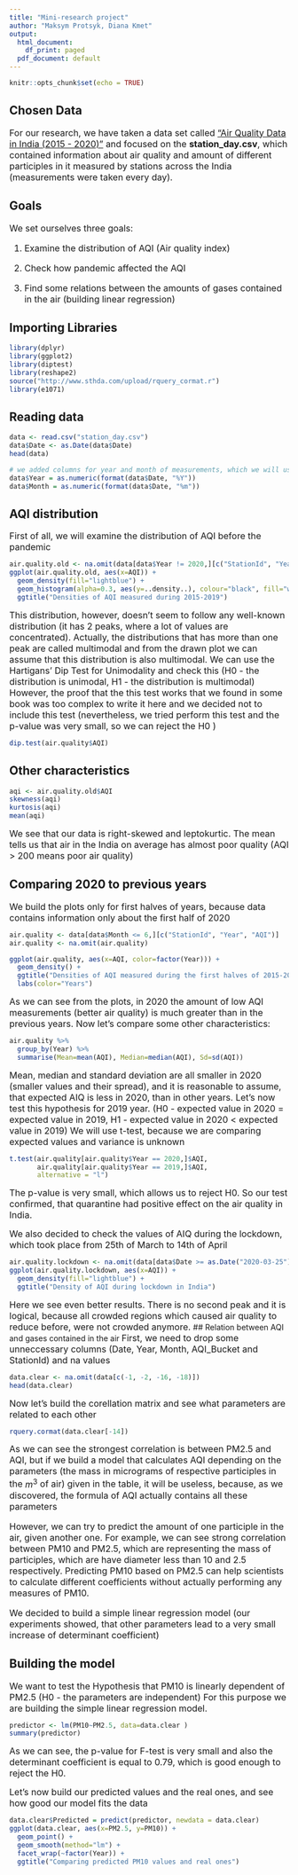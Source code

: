 ```yaml
---
title: "Mini-research project"
author: "Maksym Protsyk, Diana Kmet"
output:
  html_document:
    df_print: paged
  pdf_document: default
---
```


```r
knitr::opts_chunk$set(echo = TRUE)
```


## Chosen Data
<font size="3">For our research, we have taken a data set called ["Air Quality Data in India (2015 - 2020)"](https://www.kaggle.com/rohanrao/air-quality-data-in-india) and focused on the **station_day.csv**, which contained information about air quality and amount of different participles in it measured by stations across the India (measurements were taken every day). </font> 

## Goals 
<font size="3">
We set ourselves three goals:

1. Examine the distribution of AQI (Air quality index)

2. Check how pandemic affected the AQI

3. Find some relations between the amounts of gases contained in the air (building linear regression)

</font> 

## Importing Libraries
```r
library(dplyr)
library(ggplot2)
library(diptest)
library(reshape2)
source("http://www.sthda.com/upload/rquery_cormat.r")
library(e1071)
```


## Reading data
```r
data <- read.csv("station_day.csv")
data$Date <- as.Date(data$Date)
head(data)
```
```r
# we added columns for year and month of measurements, which we will use later
data$Year = as.numeric(format(data$Date, "%Y"))
data$Month = as.numeric(format(data$Date, "%m"))

```
## AQI distribution
<font size="3">First of all, we will examine the distribution of AQI before the pandemic </font> 
```r
air.quality.old <- na.omit(data[data$Year != 2020,][c("StationId", "Year", "AQI")])
ggplot(air.quality.old, aes(x=AQI)) +
  geom_density(fill="lightblue") +
  geom_histogram(alpha=0.3, aes(y=..density..), colour="black", fill="white", bins = 45) +
  ggtitle("Densities of AQI measured during 2015-2019")


```
<font size="3">
This distribution, however, doesn't seem to follow any well-known distribution (it has 2 peaks, where a lot of values are concentrated). Actually, the distributions that has more than one peak are called multimodal and from the drawn plot we can assume that this distribution is also multimodal. We can use the Hartigans' Dip Test for Unimodality and check this (H0 - the distribution is unimodal, H1 - the distribution is multimodal) However, the proof that the this test works that we found in some book was too complex to write it here and we decided not to include this test (nevertheless, we tried perform this test and the p-value was very small, so we can reject the H0 )
</font> 
```r
dip.test(air.quality$AQI)
```

## Other characteristics
```r
aqi <- air.quality.old$AQI
skewness(aqi)
kurtosis(aqi)
mean(aqi)
```
<font size="3">
We see that our data is right-skewed and leptokurtic. The mean tells us that air in the India on average has almost poor quality (AQI > 200 means poor air quality)
</font> 

## Comparing 2020 to previous years
<font size="3">
We build the plots only for first halves of years, because data contains information only about the first half of 2020
</font> 
```r
air.quality <- data[data$Month <= 6,][c("StationId", "Year", "AQI")]
air.quality <- na.omit(air.quality)

ggplot(air.quality, aes(x=AQI, color=factor(Year))) +
  geom_density() +
  ggtitle("Densities of AQI measured during the first halves of 2015-2020") +
  labs(color="Years")

```
<font size="3">
As we can see from the plots, in 2020 the amount of low AQI measurements (better air quality) is much greater than in the previous years. Now let's compare some other characteristics:
</font> 

```r
air.quality %>%
  group_by(Year) %>%
  summarise(Mean=mean(AQI), Median=median(AQI), Sd=sd(AQI))
```
<font size="3">
Mean, median and standard deviation are all smaller in 2020 (smaller values and their spread), and it is reasonable to assume, that expected AIQ is less in 2020, than in other years. Let's now test this hypothesis for 2019 year. (H0 - expected value in 2020 = expected value in 2019, H1 - expected value in 2020 < expected value in 2019)
We will use t-test, because we are comparing expected values and variance is unknown
</font> 
```r
t.test(air.quality[air.quality$Year == 2020,]$AQI,
       air.quality[air.quality$Year == 2019,]$AQI,
       alternative = "l")
```
<font size="3">
The p-value is very small, which allows us to reject H0. So our test confirmed, that quarantine had positive effect on the air quality in India.

We also decided to check the values of AIQ during the lockdown, which took place from 25th of March to 14th of April
</font> 
```r
air.quality.lockdown <- na.omit(data[data$Date >= as.Date("2020-03-25") & data$Date <= as.Date("2020-04-14"),][c("StationId", "Year", "AQI")])
ggplot(air.quality.lockdown, aes(x=AQI)) +
  geom_density(fill="lightblue") +
  ggtitle("Density of AQI during lockdown in India")
```
<font size="3">
Here we see even better results. There is no second peak and it is logical, because all crowded regions which caused air quality to reduce before, were not crowded anymore.
</font>
## Relation between AQI and gases contained in the air
<font size="3">
First, we need to drop some unneccessary columns (Date, Year, Month, AQI_Bucket and StationId) and na values
</font>
```r
data.clear <- na.omit(data[c(-1, -2, -16, -18)])
head(data.clear)
```

<font size="3">
Now let's build the corellation matrix and see what parameters are related to each other
</font>
```r
rquery.cormat(data.clear[-14])
```
<font size="3">
As we can see the strongest correlation is between PM2.5 and AQI, but if we build a model that calculates AQI depending on the parameters (the mass in micrograms of respective participles in the $m^3$ of air) given in the table, it will be useless, because, as we discovered, the formula of AQI actually contains all these parameters 

However, we can try to predict the amount of one participle in the air, given another one.
For example, we can see strong correlation between PM10 and PM2.5, which are representing the mass of participles, which are have diameter less than 10 and 2.5 respectively. Predicting PM10 based on PM2.5 can help scientists to calculate different coefficients without actually performing any measures of PM10.

We decided to build a simple linear regression model (our experiments showed, that other parameters lead to a very small increase of determinant coefficient) 
</font>

## Building the model
<font size="3">
We want to test the Hypothesis that PM10 is linearly dependent of PM2.5
(H0 - the parameters are independent)
For this purpose we are building the simple linear regression model.
</font>
```r
predictor <- lm(PM10~PM2.5, data=data.clear )
summary(predictor)
```
<font size="3">
As we can see, the p-value for F-test is very small and also the determinant coefficient is equal to  0.79, which is good enough to reject the H0.

Let's now build our predicted values and the real ones, and see how good our model fits the data
</font>
```r
data.clear$Predicted = predict(predictor, newdata = data.clear)
ggplot(data.clear, aes(x=PM2.5, y=PM10)) +
  geom_point() +
  geom_smooth(method="lm") +
  facet_wrap(~factor(Year)) +
  ggtitle("Comparing predicted PM10 values and real ones")
```
